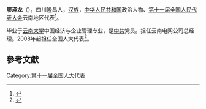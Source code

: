 '''廖泽龙'''（{{bd|1953年||}}），四川隆昌人，[[汉族|汉族]]，[[中华人民共和国|中华人民共和国]]政治人物、[[第十一届全国人民代表大会|第十一届全国人民代表大会]]云南地区代表<ref>{{cite web|author=新华网|title=第十一届全国人大代表|url=http://news.xinhuanet.com/ziliao/2008-03/03/content_7708230.htm?node=36628|publisher=新华网|accessdate=2014-01-07|archive-date=2014-01-10|archive-url=https://web.archive.org/web/20140110211415/http://news.xinhuanet.com/ziliao/2008-03/03/content_7708230.htm?node=36628|dead-url=no}}</ref>。

毕业于[[云南大学|云南大学]]中国经济与企业管理专业，是[[中共|中共]]党员。担任云南电网公司总经理。2008年起担任全国人大代表<ref>{{cite news|title=全国人大代表信息-廖泽龙|url= http://210.82.31.1:8084/delegate/viewDelegate.action?dbid=112422|accessdate=2013-04-05|newspaper=全国人大网|archive-url=https://web.archive.org/web/20140523230734/http://www.npc.gov.cn/delegate/viewDelegate.action?dbid=112422|archive-date=2014-05-23|dead-url=yes}}</ref>。

==參考文獻==
{{reflist}}
[[Category:第十一届全国人大代表|Category:第十一届全国人大代表]]